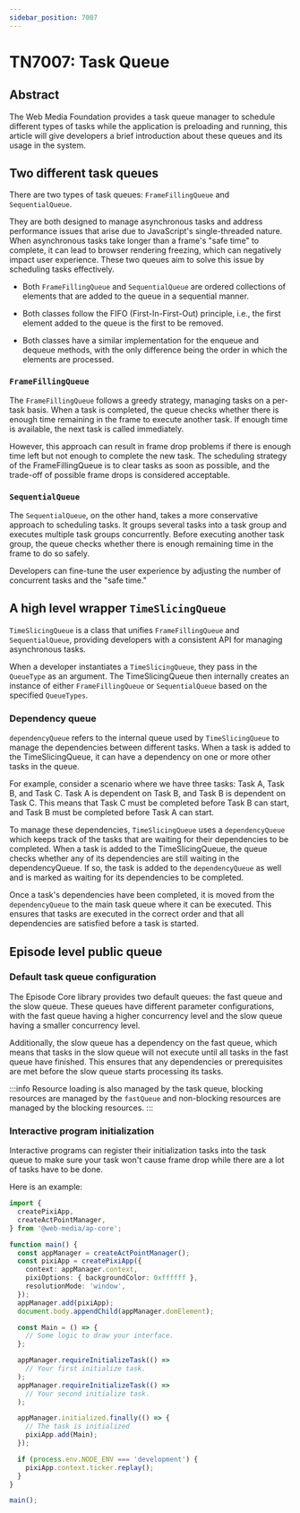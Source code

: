 ```yaml
---
sidebar_position: 7007
---
```


# TN7007: Task Queue

## Abstract

The Web Media Foundation provides a task queue manager to schedule different types of
tasks while the application is preloading and running, this article will give
developers a brief introduction about these queues and its usage in the system.

## Two different task queues

There are two types of task queues: `FrameFillingQueue` and `SequentialQueue`.

They are both designed to manage asynchronous tasks and address performance
issues that arise due to JavaScript's single-threaded nature. When asynchronous
tasks take longer than a frame's "safe time" to complete, it can lead to browser
rendering freezing, which can negatively impact user experience. These two
queues aim to solve this issue by scheduling tasks effectively.

- Both `FrameFillingQueue` and `SequentialQueue` are ordered collections of
  elements that are added to the queue in a sequential manner.

- Both classes follow the FIFO (First-In-First-Out) principle, i.e., the first
  element added to the queue is the first to be removed.

* Both classes have a similar implementation for the enqueue and dequeue
  methods, with the only difference being the order in which the elements are
  processed.

### `FrameFillingQueue`

The `FrameFillingQueue` follows a greedy strategy, managing tasks on a per-task
basis. When a task is completed, the queue checks whether there is enough time
remaining in the frame to execute another task. If enough time is available, the
next task is called immediately.

However, this approach can result in frame drop
problems if there is enough time left but not enough to complete the new task.
The scheduling strategy of the FrameFillingQueue is to clear tasks as soon as
possible, and the trade-off of possible frame drops is considered acceptable.

### `SequentialQueue`

The `SequentialQueue`, on the other hand, takes a more conservative approach to
scheduling tasks. It groups several tasks into a task group and executes
multiple task groups concurrently. Before executing another task group, the
queue checks whether there is enough remaining time in the frame to do so
safely.

Developers can fine-tune the user experience by adjusting the number of
concurrent tasks and the "safe time."

## A high level wrapper `TimeSlicingQueue`

`TimeSlicingQueue` is a class that unifies `FrameFillingQueue` and
`SequentialQueue`, providing developers with a consistent API for managing
asynchronous tasks.

When a developer instantiates a `TimeSlicingQueue`, they pass in the `QueueType`
as an argument. The TimeSlicingQueue then internally creates an instance of
either `FrameFillingQueue` or `SequentialQueue` based on the specified
`QueueTypes`.

### Dependency queue

`dependencyQueue` refers to the internal queue used by `TimeSlicingQueue` to
manage the dependencies between different tasks. When a task is added to the
TimeSlicingQueue, it can have a dependency on one or more other tasks in the
queue.

For example, consider a scenario where we have three tasks: Task A, Task B, and
Task C. Task A is dependent on Task B, and Task B is dependent on Task C. This
means that Task C must be completed before Task B can start, and Task B must be
completed before Task A can start.

To manage these dependencies, `TimeSlicingQueue` uses a `dependencyQueue` which
keeps track of the tasks that are waiting for their dependencies to be
completed. When a task is added to the TimeSlicingQueue, the queue checks
whether any of its dependencies are still waiting in the dependencyQueue. If so,
the task is added to the `dependencyQueue` as well and is marked as waiting for
its dependencies to be completed.

Once a task's dependencies have been completed, it is moved from the
`dependencyQueue` to the main task queue where it can be executed. This ensures
that tasks are executed in the correct order and that all dependencies are
satisfied before a task is started.

## Episode level public queue

### Default task queue configuration

The Episode Core library provides two default queues: the fast queue and the
slow queue. These queues have different parameter configurations, with the
fast queue having a higher concurrency level and the slow queue having a smaller
concurrency level.

Additionally, the slow queue has a dependency on the fast queue, which means
that tasks in the slow queue will not execute until all tasks in the fast queue
have finished. This ensures that any dependencies or prerequisites are met
before the slow queue starts processing its tasks.

:::info
Resource loading is also managed by the task queue, blocking resources are
managed by the `fastQueue` and non-blocking resources are managed by the
blocking resources.
:::

### Interactive program initialization

Interactive programs can register their initialization tasks into the task queue
to make sure your task won't cause frame drop while there are a lot of tasks
have to be done.

Here is an example:

```ts
import {
  createPixiApp,
  createActPointManager,
} from '@web-media/ap-core';

function main() {
  const appManager = createActPointManager();
  const pixiApp = createPixiApp({
    context: appManager.context,
    pixiOptions: { backgroundColor: 0xffffff },
    resolutionMode: 'window',
  });
  appManager.add(pixiApp);
  document.body.appendChild(appManager.domElement);

  const Main = () => {
    // Some logic to draw your interface.
  };

  appManager.requireInitializeTask(() =>
    // Your first initialize task.
  );
  appManager.requireInitializeTask(() =>
    // Your second initialize task.
  );

  appManager.initialized.finally(() => {
    // The task is initialized
    pixiApp.add(Main);
  });

  if (process.env.NODE_ENV === 'development') {
    pixiApp.context.ticker.replay();
  }
}

main();
```
